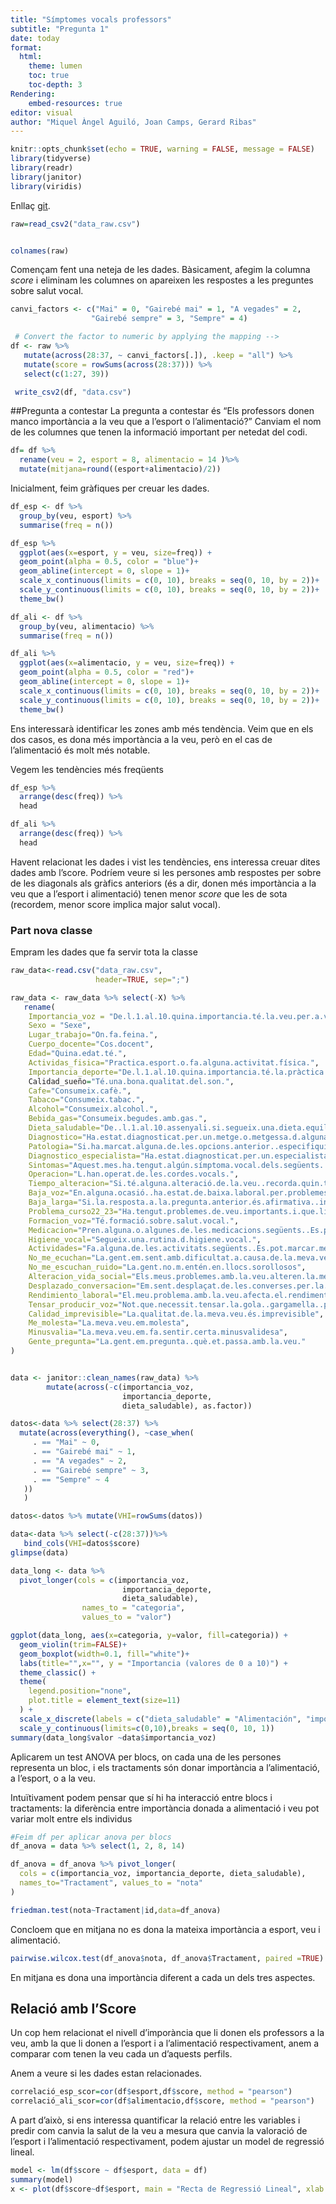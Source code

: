 ```yaml
---
title: "Símptomes vocals professors"
subtitle: "Pregunta 1"
date: today
format:
  html:
    theme: lumen
    toc: true
    toc-depth: 3
Rendering:
    embed-resources: true
editor: visual
author: "Miquel Àngel Aguiló, Joan Camps, Gerard Ribas"
---
```


```r
knitr::opts_chunk$set(echo = TRUE, warning = FALSE, message = FALSE)
library(tidyverse)
library(readr)
library(janitor)
library(viridis)
```

Enllaç [git](https://github.com/gerardet46/Entrega_2_AD).

```r
raw=read_csv2("data_raw.csv") 


colnames(raw)

```

Començam fent una neteja de les dades. Bàsicament, afegim la columna *score* i eliminam les columnes on apareixen les respostes a les preguntes sobre salut vocal.

```r
canvi_factors <- c("Mai" = 0, "Gairebé mai" = 1, "A vegades" = 2, 
                  "Gairebé sempre" = 3, "Sempre" = 4) 

 # Convert the factor to numeric by applying the mapping -->
df <- raw %>% 
   mutate(across(28:37, ~ canvi_factors[.]), .keep = "all") %>%  
   mutate(score = rowSums(across(28:37))) %>% 
   select(c(1:27, 39)) 

 write_csv2(df, "data.csv") 
```

##Pregunta a contestar La pregunta a contestar és "Els professors donen manco importància a la veu que a l'esport o l'alimentació?" Canviam el nom de les columnes que tenen la informació important per netedat del codi.

```r
df= df %>% 
  rename(veu = 2, esport = 8, alimentacio = 14 )%>% 
  mutate(mitjana=round((esport+alimentacio)/2))
```

Inicialment, feim gràfiques per creuar les dades.

```r
df_esp <- df %>%
  group_by(veu, esport) %>%
  summarise(freq = n())

df_esp %>% 
  ggplot(aes(x=esport, y = veu, size=freq)) +
  geom_point(alpha = 0.5, color = "blue")+
  geom_abline(intercept = 0, slope = 1)+
  scale_x_continuous(limits = c(0, 10), breaks = seq(0, 10, by = 2))+
  scale_y_continuous(limits = c(0, 10), breaks = seq(0, 10, by = 2))+
  theme_bw()

df_ali <- df %>%
  group_by(veu, alimentacio) %>%
  summarise(freq = n())

df_ali %>% 
  ggplot(aes(x=alimentacio, y = veu, size=freq)) +
  geom_point(alpha = 0.5, color = "red")+
  geom_abline(intercept = 0, slope = 1)+
  scale_x_continuous(limits = c(0, 10), breaks = seq(0, 10, by = 2))+
  scale_y_continuous(limits = c(0, 10), breaks = seq(0, 10, by = 2))+
  theme_bw()

```

Ens interessarà identificar les zones amb més tendència. Veim que en els dos casos, es dona més importància a la veu, però en el cas de l'alimentació és molt més notable.

Vegem les tendències més freqüents

```r
df_esp %>% 
  arrange(desc(freq)) %>%
  head
```

```r
df_ali %>% 
  arrange(desc(freq)) %>%
  head
```

Havent relacionat les dades i vist les tendències, ens interessa creuar dites dades amb l'score. Podríem veure si les persones amb respostes per sobre de les diagonals als gràfics anteriors (és a dir, donen més importància a la veu que a l'esport i alimentació) tenen menor *score* que les de sota (recordem, menor score implica major salut vocal).

### Part nova classe

Empram les dades que fa servir tota la classe

```r
raw_data<-read.csv("data_raw.csv",
                   header=TRUE, sep=";")

raw_data <- raw_data %>% select(-X) %>% 
   rename(
    Importancia_voz = "De.l.1.al.10.quina.importancia.té.la.veu.per.a.vostè.",
    Sexo = "Sexe",
    Lugar_trabajo="On.fa.feina.",
    Cuerpo_docente="Cos.docent",
    Edad="Quina.edat.té.",
    Actividas_fisica="Practica.esport.o.fa.alguna.activitat.física.",
    Importancia_deporte="De.l.1.al.10.quina.importancia.té.la.pràctica.de.l.esport.o.activitat.física.per.a.vostè.",
    Calidad_sueño="Té.una.bona.qualitat.del.son.",
    Cafe="Consumeix.cafè.",
    Tabaco="Consumeix.tabac.",
    Alcohol="Consumeix.alcohol.",
    Bebida_gas="Consumeix.begudes.amb.gas.",
    Dieta_saludable="De..l.1.al.10.assenyali.si.segueix.una.dieta.equilibrada.i.saludable.",
    Diagnostico="Ha.estat.diagnosticat.per.un.metge.o.metgessa.d.alguna.de.les.malalties.següents.",
    Patologia="Si.ha.marcat.alguna.de.les.opcions.anterior..especifiqui.la.patologia.",
    Diagnostico_especialista="Ha.estat.diagnosticat.per.un.especialista.mèdic..otorinolaringòleg..foniatra..d.alguna.lesió.a.les.cordes.vocals.",
    Sintomas="Aquest.mes.ha.tengut.algún.símptoma.vocal.dels.següents..Es.pot.marcar.més.d.una.opció",
    Operacion="L.han.operat.de.les.cordes.vocals.",
    Tiempo_alteracion="Si.té.alguna.alteració.de.la.veu..recorda.quin.temps.fa.que.va.començar.",
    Baja_voz="En.alguna.ocasió..ha.estat.de.baixa.laboral.per.problemes.de.veu.",
    Baja_larga="Si.la.resposta.a.la.pregunta.anterior.és.afirmativa..indiqui.la.periodicitat..cada.any..trimestre.....i.la.durada.de.la.baixa.més.llarga.i.la.malaltia",
    Problema_curso22_23="Ha.tengut.problemes.de.veu.importants.i.que.li.han.dificultat.la.feina.al.llarg.del.curs.2022.2023.",
    Formacion_voz="Té.formació.sobre.salut.vocal.",
    Medicacion="Pren.alguna.o.algunes.de.les.medicacions.següents..Es.pot.marcar.més.d.una.opció",
    Higiene_vocal="Segueix.una.rutina.d.higiene.vocal.",
    Actividades="Fa.alguna.de.les.activitats.següents..Es.pot.marcar.més.d.una.opció",
    No_me_ecuchan="La.gent.em.sent.amb.dificultat.a.causa.de.la.meva.veu",
    No_me_escuchan_ruido="La.gent.no.m.entén.en.llocs.sorollosos",
    Alteracion_vida_social="Els.meus.problemes.amb.la.veu.alteren.la.meva.vida.personal.i.social",
    Desplazado_conversacion="Em.sent.desplaçat.de.les.converses.per.la.meva.veu",
    Rendimiento_laboral="El.meu.problema.amb.la.veu.afecta.el.rendiment.laboral",
    Tensar_producir_voz="Not.que.necessit.tensar.la.gola..gargamella..per.produir.la.veu",
    Calidad_imprevisible="La.qualitat.de.la.meva.veu.és.imprevisible",
    Me_molesta="La.meva.veu.em.molesta",
    Minusvalia="La.meva.veu.em.fa.sentir.certa.minusvalidesa",
    Gente_pregunta="La.gent.em.pregunta..què.et.passa.amb.la.veu."
)


data <- janitor::clean_names(raw_data) %>% 
        mutate(across(-c(importancia_voz,
                         importancia_deporte,
                         dieta_saludable), as.factor))

datos<-data %>% select(28:37) %>% 
  mutate(across(everything(), ~case_when(
     . == "Mai" ~ 0,
     . == "Gairebé mai" ~ 1,
     . == "A vegades" ~ 2,
     . == "Gairebé sempre" ~ 3,
     . == "Sempre" ~ 4
   ))
   )

datos<-datos %>% mutate(VHI=rowSums(datos))

data<-data %>% select(-c(28:37))%>% 
   bind_cols(VHI=datos$score)
glimpse(data) 
```

```r
data_long <- data %>%
  pivot_longer(cols = c(importancia_voz, 
                         importancia_deporte, 
                         dieta_saludable),
                names_to = "categoria",
                values_to = "valor")

ggplot(data_long, aes(x=categoria, y=valor, fill=categoria)) + 
  geom_violin(trim=FALSE)+
  geom_boxplot(width=0.1, fill="white")+
  labs(title="",x="", y = "Importancia (valores de 0 a 10)") +
  theme_classic() +
  theme(
    legend.position="none",
    plot.title = element_text(size=11)
  ) + 
  scale_x_discrete(labels = c("dieta_saludable" = "Alimentación", "importancia_deporte" = "Deporte", "importancia_voz" = "Voz")) +
  scale_y_continuous(limits=c(0,10),breaks = seq(0, 10, 1)) 
summary(data_long$valor ~data$importancia_voz)
```

Aplicarem un test ANOVA per blocs, on cada una de les persones representa un bloc, i els tractaments són donar importància a l'alimentació, a l'esport, o a la veu.

Intuïtivament podem pensar que sí hi ha interacció entre blocs i tractaments: la diferència entre importància donada a alimentació i veu pot variar molt entre els individus

```r
#Feim df per aplicar anova per blocs
df_anova = data %>% select(1, 2, 8, 14)

df_anova = df_anova %>% pivot_longer(
  cols = c(importancia_voz, importancia_deporte, dieta_saludable), 
  names_to="Tractament", values_to = "nota"
)

friedman.test(nota~Tractament|id,data=df_anova)
```

Concloem que en mitjana no es dona la mateixa importància a esport, veu i alimentació.

```r
pairwise.wilcox.test(df_anova$nota, df_anova$Tractament, paired =TRUE)

```

En mitjana es dona una importància diferent a cada un dels tres aspectes.

## Relació amb l'Score

Un cop hem relacionat el nivell d'imporància que li donen els professors a la veu, amb la que li donen a l'esport i a l'alimentació respectivament, anem a comparar com tenen la veu cada un d'aquests perfils.

Anem a veure si les dades estan relacionades.

```r
correlació_esp_scor=cor(df$esport,df$score, method = "pearson")
correlació_ali_scor=cor(df$alimentacio,df$score, method = "pearson")

```

A part d'això, si ens interessa quantificar la relació entre les variables i predir com canvia la salut de la veu a mesura que canvia la valoració de l'esport i l'alimentació respectivament, podem ajustar un model de regressió lineal.

```r
model <- lm(df$score ~ df$esport, data = df)
summary(model)
x <- plot(df$score~df$esport, main = "Recta de Regressió Lineal", xlab = "Nivell de valoració de l'esport", ylab = "Salut de la veu",col="blue", pch = 19)+abline(model, col = "red", lwd = 2)
```
